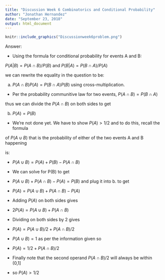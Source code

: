 ```yaml
---
title: "Discussion Week 6 Combinatorics and Conditional Probability"
author: "Jonathan Hernandez"
date: "September 23, 2018"
output: html_document
---
```


```r
knitr::include_graphics("Discussionweek6problem.png")
```

Answer:

- Using the formula for conditional probability for events A and B:

$P(A | B) = P(A \cap B) / P(B)$ and $P(B | A) = P(B \cap A) / P(A)$

we can rewrite the equality in the question to be:

a) $P(A \cap B)P(A) = P(B \cap A)P(B)$ using cross-multiplication.

- Per the probability communitive law for two events, $P(A \cap B) = P(B \cap A)$

thus we can divide the $P(A \cap B)$ on both sides to get

b) $P(A) = P(B)$

- We're not done yet. We have to show $P(A) > 1/2$ and to do this, recall the formula

of $P(A \cup B)$ that is the probability of either of the two events A and B happening

is:

- $P(A \cup B) = P(A) + P(B) - P(A \cap B)$

- We can solve for P(B) to get

- $P(A \cup B) + P(A \cap B) - P(A) = P(B)$ and plug it into b. to get

- $P(A) = P(A \cup B) + P(A \cap B) - P(A)$

- Adding $P(A)$ on both sides gives

- $2P(A) = P(A \cup B) + P(A \cap B)$

- Dividing on both sides by 2 gives

- $P(A) = P(A \cup B)/2 + P(A \cap B)/2$

- $P(A \cup B) = 1$ as per the information given so

- $P(A) = 1/2 + P(A \cap B)/2$

- Finally note that the second operand $P(A \cap B)/2$ will always be within (0,1]

- so $P(A) \gt 1/2$
